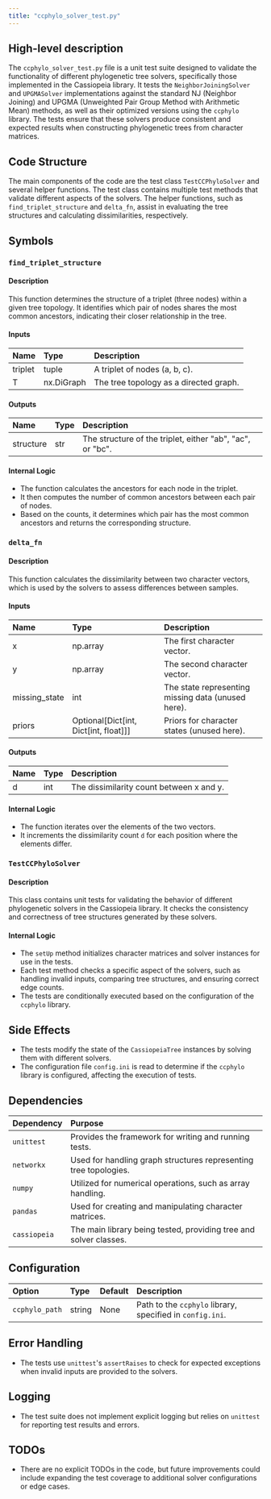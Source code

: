 ```yaml
---
title: "ccphylo_solver_test.py"
---
```


## High-level description

The `ccphylo_solver_test.py` file is a unit test suite designed to validate the functionality of different phylogenetic tree solvers, specifically those implemented in the Cassiopeia library. It tests the `NeighborJoiningSolver` and `UPGMASolver` implementations against the standard NJ (Neighbor Joining) and UPGMA (Unweighted Pair Group Method with Arithmetic Mean) methods, as well as their optimized versions using the `ccphylo` library. The tests ensure that these solvers produce consistent and expected results when constructing phylogenetic trees from character matrices.

## Code Structure

The main components of the code are the test class `TestCCPhyloSolver` and several helper functions. The test class contains multiple test methods that validate different aspects of the solvers. The helper functions, such as `find_triplet_structure` and `delta_fn`, assist in evaluating the tree structures and calculating dissimilarities, respectively.

## Symbols

### `find_triplet_structure`
#### Description
This function determines the structure of a triplet (three nodes) within a given tree topology. It identifies which pair of nodes shares the most common ancestors, indicating their closer relationship in the tree.

#### Inputs
| Name    | Type       | Description                        |
|:--------|:-----------|:-----------------------------------|
| triplet | tuple      | A triplet of nodes (a, b, c).      |
| T       | nx.DiGraph | The tree topology as a directed graph. |

#### Outputs
| Name      | Type   | Description                                      |
|:----------|:-------|:-------------------------------------------------|
| structure | str    | The structure of the triplet, either "ab", "ac", or "bc". |

#### Internal Logic
- The function calculates the ancestors for each node in the triplet.
- It then computes the number of common ancestors between each pair of nodes.
- Based on the counts, it determines which pair has the most common ancestors and returns the corresponding structure.

### `delta_fn`
#### Description
This function calculates the dissimilarity between two character vectors, which is used by the solvers to assess differences between samples.

#### Inputs
| Name          | Type          | Description                                      |
|:--------------|:--------------|:-------------------------------------------------|
| x             | np.array      | The first character vector.                      |
| y             | np.array      | The second character vector.                     |
| missing_state | int           | The state representing missing data (unused here).|
| priors        | Optional[Dict[int, Dict[int, float]]] | Priors for character states (unused here). |

#### Outputs
| Name | Type | Description                        |
|:-----|:-----|:-----------------------------------|
| d    | int  | The dissimilarity count between x and y. |

#### Internal Logic
- The function iterates over the elements of the two vectors.
- It increments the dissimilarity count `d` for each position where the elements differ.

### `TestCCPhyloSolver`
#### Description
This class contains unit tests for validating the behavior of different phylogenetic solvers in the Cassiopeia library. It checks the consistency and correctness of tree structures generated by these solvers.

#### Internal Logic
- The `setUp` method initializes character matrices and solver instances for use in the tests.
- Each test method checks a specific aspect of the solvers, such as handling invalid inputs, comparing tree structures, and ensuring correct edge counts.
- The tests are conditionally executed based on the configuration of the `ccphylo` library.

## Side Effects

- The tests modify the state of the `CassiopeiaTree` instances by solving them with different solvers.
- The configuration file `config.ini` is read to determine if the `ccphylo` library is configured, affecting the execution of tests.

## Dependencies

| Dependency | Purpose |
|:-----------|:--------|
| `unittest` | Provides the framework for writing and running tests. |
| `networkx` | Used for handling graph structures representing tree topologies. |
| `numpy`    | Utilized for numerical operations, such as array handling. |
| `pandas`   | Used for creating and manipulating character matrices. |
| `cassiopeia` | The main library being tested, providing tree and solver classes. |

## Configuration

| Option        | Type   | Default | Description                                      |
|:--------------|:-------|:--------|:-------------------------------------------------|
| `ccphylo_path`| string | None    | Path to the `ccphylo` library, specified in `config.ini`. |

## Error Handling

- The tests use `unittest`'s `assertRaises` to check for expected exceptions when invalid inputs are provided to the solvers.

## Logging

- The test suite does not implement explicit logging but relies on `unittest` for reporting test results and errors.

## TODOs

- There are no explicit TODOs in the code, but future improvements could include expanding the test coverage to additional solver configurations or edge cases.